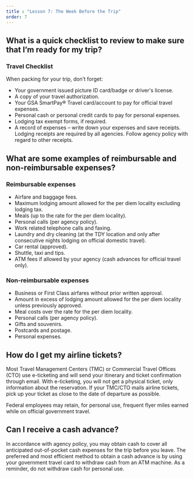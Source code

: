 ```yaml
---
title : "Lesson 7: The Week Before the Trip"
order: 7
---
```

## What is a quick checklist to review to make sure that I’m ready for my trip?

### Travel Checklist
When packing for your trip, don’t forget:
- Your government issued picture ID card/badge or driver's license.
- A copy of your travel authorization.
- Your GSA SmartPay® Travel card/account to pay for official travel expenses.
- Personal cash or personal credit cards to pay for personal expenses.
- Lodging tax exempt forms, if required.
- A record of expenses – write down your expenses and save receipts. Lodging receipts are required by all agencies. Follow agency policy with regard to other receipts.

## What are some examples of reimbursable and non-reimbursable expenses?
### Reimbursable expenses
- Airfare and baggage fees.
- Maximum lodging amount allowed for the per diem locality excluding lodging tax.
- Meals (up to the rate for the per diem locality).
- Personal calls (per agency policy).
- Work related telephone calls and faxing.
- Laundry and dry cleaning (at the TDY location and only after consecutive nights lodging on official domestic travel).
- Car rental (approved).
- Shuttle, taxi and tips.
- ATM fees if allowed by your agency (cash advances for official travel only).

### Non-reimbursable expenses
- Business or First Class airfares without prior written approval.
- Amount in excess of lodging amount allowed for the per diem locality unless previously approved.
- Meal costs over the rate for the per diem locality.
- Personal calls (per agency policy).
- Gifts and souvenirs.
- Postcards and postage.
- Personal expenses.

## How do I get my airline tickets?
Most Travel Management Centers (TMC) or Commercial Travel Offices (CTO) use e-ticketing and will send your itinerary and ticket confirmation through email. With e-ticketing, you will not get a physical ticket, only information about the reservation. If your TMC/CTO mails airline tickets, pick up your ticket as close to the date of departure as possible.

Federal employees may retain, for personal use, frequent flyer miles earned while on official government travel.

## Can I receive a cash advance?
In accordance with agency policy, you may obtain cash to cover all anticipated out-of-pocket cash expenses for the trip before you leave. The preferred and most efficient method to obtain a cash advance is by using your government travel card to withdraw cash from an ATM machine. As a reminder, do not withdraw cash for personal use.
